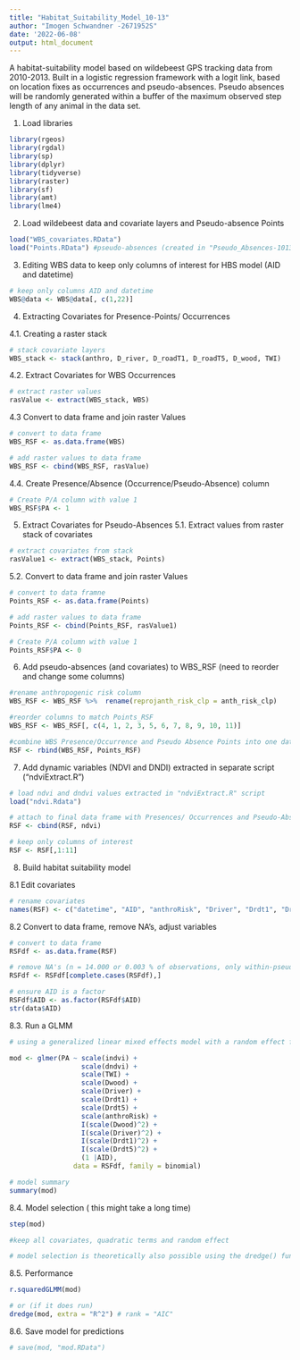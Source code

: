 ```yaml
---
title: "Habitat_Suitability_Model_10-13"
author: "Imogen Schwandner -2671952S"
date: '2022-06-08'
output: html_document
---
```



A habitat-suitability model based on wildebeest GPS tracking data from 2010-2013. Built in a logistic regression framework with a logit link, based on location fixes as occurrences and pseudo-absences. Pseudo absences will be randomly generated within a buffer of the maximum observed step length of any animal in the data set.

1. Load libraries

```r
library(rgeos)
library(rgdal)
library(sp)
library(dplyr)
library(tidyverse)
library(raster)
library(sf)
library(amt)
library(lme4)
```

2. Load wildebeest data and covariate layers and Pseudo-absence Points

```r
load("WBS_covariates.RData")
load("Points.RData") #pseudo-absences (created in "Pseudo_Absences-1013.Rmd")
```


3. Editing WBS data to keep only columns of interest for HBS model     (AID and datetime)

```r
# keep only columns AID and datetime
WBS@data <- WBS@data[, c(1,22)]
```


4. Extracting Covariates for Presence-Points/ Occurrences

4.1. Creating a raster stack


```r
# stack covariate layers
WBS_stack <- stack(anthro, D_river, D_roadT1, D_roadT5, D_wood, TWI)
```

4.2. Extract Covariates for WBS Occurrences

```r
# extract raster values
rasValue <- extract(WBS_stack, WBS)
```

4.3 Convert to data frame and join raster Values

```r
# convert to data frame
WBS_RSF <- as.data.frame(WBS)

# add raster values to data frame
WBS_RSF <- cbind(WBS_RSF, rasValue)
```

4.4. Create Presence/Absence (Occurrence/Pseudo-Absence) column
```r
# Create P/A column with value 1
WBS_RSF$PA <- 1
```

5.   Extract Covariates for Pseudo-Absences
5.1. Extract values from raster stack of covariates
```r
# extract covariates from stack
rasValue1 <- extract(WBS_stack, Points)
```

5.2. Convert to data frame and join raster Values

```r
# convert to data framne
Points_RSF <- as.data.frame(Points)

# add raster values to data frame
Points_RSF <- cbind(Points_RSF, rasValue1)
```

```r
# Create P/A column with value 1
Points_RSF$PA <- 0
```

6. Add pseudo-absences (and covariates) to WBS_RSF
(need to reorder and change some columns)

```r
#rename anthropogenic risk column
WBS_RSF <- WBS_RSF %>%  rename(reprojanth_risk_clp = anth_risk_clp)

#reorder columns to match Points_RSF
WBS_RSF <- WBS_RSF[, c(4, 1, 2, 3, 5, 6, 7, 8, 9, 10, 11)]

#combine WBS Presence/Occurrence and Pseudo Absence Points into one data frame
RSF <- rbind(WBS_RSF, Points_RSF)
```

7. Add dynamic variables (NDVI and DNDI) extracted in separate script ("ndviExtract.R")

```r
# load ndvi and dndvi values extracted in "ndviExtract.R" script
load("ndvi.Rdata")

# attach to final data frame with Presences/ Occurrences and Pseudo-Absences
RSF <- cbind(RSF, ndvi)

# keep only columns of interest
RSF <- RSF[,1:11]
```


8. Build habitat suitability model

8.1 Edit covariates

```r
# rename covariates
names(RSF) <- c("datetime", "AID", "anthroRisk", "Driver", "Drdt1", "Drdt5", "Dwood", "TWI", "PA", "indvi", "dndvi")

```

8.2 Convert to data frame, remove NA's, adjust variables

```r
# convert to data frame
RSFdf <- as.data.frame(RSF)

# remove NA's (n = 14.000 or 0.003 % of observations, only within-pseudo-absences. Due to a few buffers extending outside the extent of covariate raster layers. This was limited by the supplied anthropogenic risk layer digitised in Stabach (2015).)
RSFdf <- RSFdf[complete.cases(RSFdf),]

# ensure AID is a factor
RSFdf$AID <- as.factor(RSFdf$AID)
str(data$AID)
```

8.3. Run a GLMM
```r
# using a generalized linear mixed effects model with a random effect for animal ID (AID) and a logit link function, where presence or absence (PA) depend on the covariates: NDVI, DNDVI (delta NDVI), TWI (topographic wetness index), and distances (including quadratic effects) to wooded areas, rivers as well as primary and secondary roads. All variables scaled.

mod <- glmer(PA ~ scale(indvi) +
                  scale(dndvi) + 
                  scale(TWI) + 
                  scale(Dwood) + 
                  scale(Driver) + 
                  scale(Drdt1) + 
                  scale(Drdt5) + 
                  scale(anthroRisk) + 
                  I(scale(Dwood)^2) + 
                  I(scale(Driver)^2) + 
                  I(scale(Drdt1)^2) + 
                  I(scale(Drdt5)^2) + 
                  (1 |AID), 
                data = RSFdf, family = binomial)

# model summary
summary(mod)

```

8.4. Model selection ( this might take a long time)
```r
step(mod)

#keep all covariates, quadratic terms and random effect

# model selection is theoretically also possible using the dredge() function in the MuMIn package, however failed in several attempts here
```

8.5. Performance

```r
r.squaredGLMM(mod)

# or (if it does run)
dredge(mod, extra = "R^2") # rank = "AIC"
```

8.6. Save model for predictions
```r
# save(mod, "mod.RData")
```
